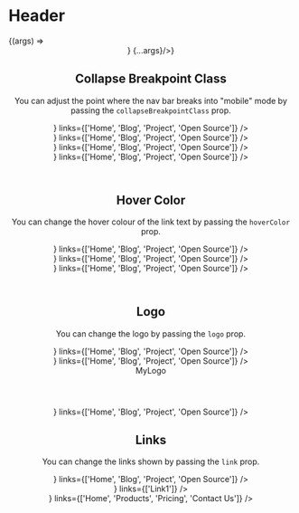 


<Meta title="Header" component={Header} />

# Header


<Preview>
  <Story name="Basic"
  args={{links: ["Home", "Blog", "Projects", "Open Source"],
  }}>
    {(args) => <Header logo={<div className="flex items-center">
              <Logo accent="blue-500" text="Haseeb" />
            </div>}  {...args}/>}
  </Story>
</Preview>

<Props story="Basic" />

## Collapse Breakpoint Class

You can adjust the point where the nav bar breaks into "mobile" mode by passing the `collapseBreakpointClass` prop.

<Preview>
  <Story name="Collapse Breakpoint Class">
    <div>
      <Header
        collapseBreakpointClass="sm"
        logo={<Logo text="Haseeb" />}
        links={['Home', 'Blog', 'Project', 'Open Source']}
      />
      <Header
        collapseBreakpointClass="md"
        logo={<Logo text="Haseeb" />}
        links={['Home', 'Blog', 'Project', 'Open Source']}
      />
      <Header
        collapseBreakpointClass="lg"
        logo={<Logo a text="Haseeb" />}
        links={['Home', 'Blog', 'Project', 'Open Source']}
      />
      <Header
        collapseBreakpointClass="xl"
        logo={<Logo text="Haseeb" />}
        links={['Home', 'Blog', 'Project', 'Open Source']}
      />
    </div>
  </Story>
</Preview>

## Hover Color

You can change the hover colour of the link text by passing the `hoverColor` prop.

<Preview>
  <Story name="Hover Colour">
    <div>
      <Header
        collapseBreakpointClass="md"
        hoverColor="gray-500"
        logo={<Logo text="Haseeb" />}
        links={['Home', 'Blog', 'Project', 'Open Source']}
      />
      <Header
        collapseBreakpointClass="md"
        hoverColor="purple-500"
        logo={<Logo text="Haseeb" />}
        links={['Home', 'Blog', 'Project', 'Open Source']}
      />
      <Header
        collapseBreakpointClass="md"
        hoverColor="green-500"
        logo={<Logo text="Haseeb" />}
        links={['Home', 'Blog', 'Project', 'Open Source']}
      />
    </div>
  </Story>
</Preview>

## Logo

You can change the logo by passing the `logo` prop.

<Preview>
  <Story name="Left Logo">
    <div>
      <Header
        logo={<Logo text="Haseeb" />}
        links={['Home', 'Blog', 'Project', 'Open Source']}
      />
      <Header
        logo={<img src="https://placehold.it/350x150" alt="My CDN placeholder" />}
        links={['Home', 'Blog', 'Project', 'Open Source']}
      />
      <Header
        logo={<div className="text-gray-500">MyLogo</div>}
        links={['Home', 'Blog', 'Project', 'Open Source']}
      />
    </div>
  </Story>
</Preview>

## Links

You can change the links shown by passing the `link` prop.

<Preview>
  <Story name="Links">
    <div>
      <Header
        logo={<Logo text="Haseeb" />}
        links={['Home', 'Blog', 'Project', 'Open Source']}
      />
      <Header
        logo={<Logo text="Haseeb" />}
        links={['Link1']}
      />
      <Header
        logo={<Logo text="Haseeb" />}
        links={['Home', 'Products', 'Pricing', 'Contact Us']}
      />
    </div>
  </Story>
</Preview>